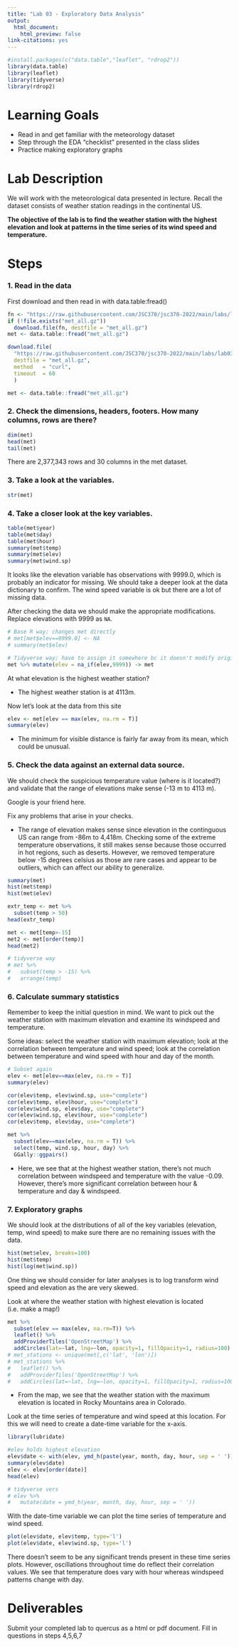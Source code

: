 ```yaml
---
title: "Lab 03 - Exploratory Data Analysis"
output:
  html_document:
    html_preview: false
link-citations: yes
---
```




```r
#install.packages(c("data.table","leaflet", "rdrop2"))
library(data.table)
library(leaflet)
library(tidyverse)
library(rdrop2)
```

# Learning Goals

- Read in and get familiar with the meteorology dataset  
- Step through the EDA "checklist" presented in the class slides
- Practice making exploratory graphs


# Lab Description

We will work with the meteorological data presented in lecture. Recall the dataset consists of weather station readings in the continental US. 

**The objective of the lab is to find the weather station with the highest elevation and look at patterns in the time series of its wind speed and temperature.**

# Steps

### 1. Read in the data

First download and then read in with data.table:fread()

```r
fn <- "https://raw.githubusercontent.com/JSC370/jsc370-2022/main/labs/lab03/met_all.gz"
if (!file.exists("met_all.gz"))
  download.file(fn, destfile = "met_all.gz")
met <- data.table::fread("met_all.gz")
```


```r
download.file(
  "https://raw.githubusercontent.com/JSC370/jsc370-2022/main/labs/lab03/met_all.gz",
  destfile = "met_all.gz",
  method   = "curl",
  timeout  = 60
  )

met <- data.table::fread("met_all.gz")
```

### 2. Check the dimensions, headers, footers. How many columns, rows are there?

```r
dim(met)
head(met)
tail(met)
```
There are 2,377,343 rows and 30 columns in the met dataset.

### 3. Take a look at the variables.

```r
str(met)
```


### 4. Take a closer look at the key variables. 

```r
table(met$year)
table(met$day)
table(met$hour)
summary(met$temp)
summary(met$elev)
summary(met$wind.sp)
```

It looks like the elevation variable has observations with 9999.0, which is probably an indicator for missing. We should take a deeper look at the data dictionary to confirm. The wind speed variable is ok but there are a lot of missing data.

After checking the data we should make the appropriate modifications. Replace elevations with 9999 as `NA`.

```r
# Base R way; changes met directly
# met[met$elev==9999.0] <- NA
# summary(met$elev)

# Tidyverse way; have to assign it somewhere bc it doesn't modify original dataset
met %>% mutate(elev = na_if(elev,9999)) -> met
```
At what elevation is the highest weather station?

- The highest weather station is at 4113m.


Now let's look at the data from this site
```r
elev <- met[elev == max(elev, na.rm = T)]
summary(elev)
```

- The minimum for visible distance is fairly far away from its mean, which could be unusual. 

### 5. Check the data against an external data source.

We should check the suspicious temperature value (where is it located?) and validate that the range of elevations make sense (-13 m to 4113 m).

Google is your friend here.

Fix any problems that arise in your checks.

- The range of elevation makes sense since elevation in the continguous US can range from -86m to 4,418m. Checking some of the extreme temperature observations, it still makes sense because those occurred in hot regions, such as deserts. However, we removed temperature below -15 degrees celsius as those are rare cases and appear to be outliers, which can affect our ability to generalize.

```r
summary(met)
hist(met$temp)
hist(met$elev)

extr_temp <- met %>%
  subset(temp > 50)
head(extr_temp)

met <- met[temp>-15]
met2 <- met[order(temp)]
head(met2)

# tidyverse way
# met %>%
#   subset(temp > -15) %>%
#   arrange(temp)
```


### 6. Calculate summary statistics

Remember to keep the initial question in mind. We want to pick out the weather station with maximum elevation and examine its windspeed and temperature.

Some ideas: select the weather station with maximum elevation; look at the correlation between temperature and wind speed; look at the correlation between temperature and wind speed with hour and day of the month.

```r
# Subset again
elev <- met[elev==max(elev, na.rm = T)]
summary(elev)
```

```r
cor(elev$temp, elev$wind.sp, use="complete")
cor(elev$temp, elev$hour, use="complete")
cor(elev$wind.sp, elev$day, use="complete")
cor(elev$wind.sp, elev$hour, use="complete")
cor(elev$temp, elev$day, use="complete")

met %>%
  subset(elev==max(elev, na.rm = T)) %>%
  select(temp, wind.sp, hour, day) %>%
  GGally::ggpairs()
```

- Here, we see that at the highest weather station, there's not much correlation between windspeed and temperature with the value -0.09. However, there's more significant correlation between hour & temperature and day & windspeed.

### 7. Exploratory graphs


We should look at the distributions of all of the key variables (elevation, temp, wind speed) to make sure there are no remaining issues with the data.

```r
hist(met$elev, breaks=100)
hist(met$temp)
hist(log(met$wind.sp))
```

One thing we should consider for later analyses is to log transform wind speed and elevation as the are very skewed.

Look at where the weather station with highest elevation is located (i.e. make a map!)

```r
met %>%
  subset(elev == max(elev, na.rm=T)) %>%
  leaflet() %>%
  addProviderTiles('OpenStreetMap') %>%
  addCircles(lat=~lat, lng=~lon, opacity=1, fillOpacity=1, radius=100)
# met_stations <- unique(met[,c('lat', 'lon')])
# met_stations %>%
#   leaflet() %>%
#   addProviderTiles('OpenStreetMap') %>%
#   addCircles(lat=~lat, lng=~lon, opacity=1, fillOpacity=1, radius=100)
```

- From the map, we see that the weather station with the maximum elevation is located in Rocky Mountains area in Colorado.

Look at the time series of temperature and wind speed at this location. For this we will need to create a date-time variable for the x-axis.

```r
library(lubridate)

#elev holds highest elevation
elev$date <- with(elev, ymd_h(paste(year, month, day, hour, sep = ' ')))
summary(elev$date)
elev <- elev[order(date)]
head(elev)

# tidyverse vers
# elev %>%
#   mutate(date = ymd_h(year, month, day, hour, sep = ' '))
```

With the date-time variable we can plot the time series of temperature and wind speed.

```r
plot(elev$date, elev$temp, type='l')
plot(elev$date, elev$wind.sp, type='l')
```

There doesn't seem to be any significant trends present in these time series plots. However, oscillations throughout time do reflect their correlation values. We see that temperature does vary with hour whereas windspeed patterns change with day.


# Deliverables

Submit your completed lab to quercus as a html or pdf document. Fill in questions in steps 4,5,6,7